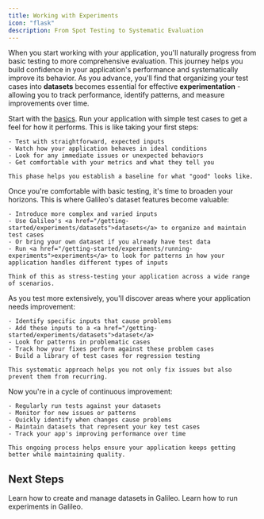 ```yaml
---
title: Working with Experiments
icon: "flask"
description: From Spot Testing to Systematic Evaluation
---
```


When you start working with your application, you'll naturally progress from basic testing to more comprehensive evaluation. This journey helps you build confidence in your application's performance and systematically improve its behavior. As you advance, you'll find that organizing your test cases into **datasets** becomes essential for effective **experimentation** - allowing you to track performance, identify patterns, and measure improvements over time. 

<Steps>
  <Step title="Initial Testing">
    Start with the <a href="/getting-started/how-to-use-galileo">basics</a>. Run your application with simple test cases to get a feel for how it performs. This is like taking your first steps:
    
    - Test with straightforward, expected inputs
    - Watch how your application behaves in ideal conditions
    - Look for any immediate issues or unexpected behaviors
    - Get comfortable with your metrics and what they tell you

    This phase helps you establish a baseline for what "good" looks like.
  </Step>

  <Step title="Expanding Test Coverage">
    Once you're comfortable with basic testing, it's time to broaden your horizons. This is where Galileo's dataset features become valuable:
    
    - Introduce more complex and varied inputs
    - Use Galileo's <a href="/getting-started/experiments/datasets">datasets</a> to organize and maintain test cases
    - Or bring your own dataset if you already have test data
    - Run <a href="/getting-started/experiments/running-experiments">experiments</a> to look for patterns in how your application handles different types of inputs

    Think of this as stress-testing your application across a wide range of scenarios.
  </Step>

  <Step title="Finding and Fixing Issues">
    As you test more extensively, you'll discover areas where your application needs improvement:
    
    - Identify specific inputs that cause problems
    - Add these inputs to a <a href="/getting-started/experiments/datasets">dataset</a>
    - Look for patterns in problematic cases
    - Track how your fixes perform against these problem cases
    - Build a library of test cases for regression testing

    This systematic approach helps you not only fix issues but also prevent them from recurring.
  </Step>

  <Step title="Continuous Improvement">
    Now you're in a cycle of continuous improvement:
    
    - Regularly run tests against your datasets
    - Monitor for new issues or patterns
    - Quickly identify when changes cause problems
    - Maintain datasets that represent your key test cases
    - Track your app's improving performance over time

    This ongoing process helps ensure your application keeps getting better while maintaining quality.
  </Step>
</Steps>

## Next Steps
<Card title="Create a Dataset" icon="box" href="/getting-started/experiments/datasets" horizontal>
  Learn how to create and manage datasets in Galileo.
</Card>

<Card title="Run an Experiment" icon="lightbulb" href="/getting-started/experiments/running-experiments" horizontal>
  Learn how to run experiments in Galileo.
</Card>